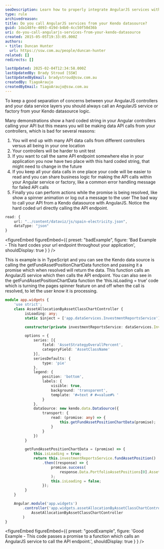 ```yaml
---
seoDescription: Learn how to properly integrate AngularJS services with Kendo DataSource for cleaner code and better maintainability.
type: rule
archivedreason:
title: Do you call AngularJS services from your Kendo datasource?
guid: 1da148fe-4093-419d-b4b0-4cc50f50d36b
uri: do-you-call-angularjs-services-from-your-kendo-datasource
created: 2015-05-05T19:33:05.000Z
authors:
- title: Duncan Hunter
  url: https://ssw.com.au/people/duncan-hunter
related: []
redirects: []

lastUpdated: 2025-02-04T12:34:58.000Z
lastUpdatedBy: Brady Stroud [SSW]
lastUpdatedByEmail: bradystroud@ssw.com.au
createdBy: TiagoAraujo
createdByEmail: TiagoAraujo@ssw.com.au
---
```


To keep a good separation of concerns between your AngularJS controllers and your data service layers you should always call an AngularJS service or factory from your Kendo datasource logic.

Many demonstrations show a hard coded string in your Angular controllers calling your API but this means you will be making data API calls from your controllers, which is bad for several reasons:

1. You will end up with many API data calls from different controllers versus all being in your one location
2. Your controllers will be harder to unit test
3. If you want to call the same API endpoint somewhere else in your application you now have two place with this hard coded string, that might need to change in the future
4. If you keep all your data calls in one place your code will be easier to read and you can share business logic for making the API calls within your Angular service or factory, like a common error handling message for failed API calls
5. Finally you can perform actions while the promise is being resolved, like show a spinner animation or log out a message to the user
The bad way to call your API from a Kendo datasource with AngularJS. Notice the hard coded url directly calling the API endpoint.

```ts
read: {
    url: "../content/dataviz/js/spain-electricity.json",
    dataType: "json"
}
```

<figureEmbed figureEmbed={{
  preset: "badExample",
  figure: 'Bad Example - This hard codes your url endpoint throughout your application',
  shouldDisplay: true
} } />


This is example is in TypeScript and you can see the Kendo data source is calling the getFundAssetPositionChartData function and passing it a promise which when resolved will return the data. This function calls an AngularJS service which then calls the API endpoint. You can also see in the getFundAssetPositionChartData function the ‘this.isLoading = true’ code which is turning the pages spinner feature on and off when the call is resolved, to let the user know it is processing.

```ts
module app.widgets {
    'use strict';
    class AssetAllocationByAssetClassChartController {
         isLoading: any;
         static $inject = ['app.dataServices.InvestmentReportsService']

         constructor(private investmentReportsService: dataServices.InvestmentReportsService) { }

         options = {
             series: [{
                 field: 'AssetStrategyOverallPercent',
                 categoryField: 'AssetClassName'
             }],
             seriesDefaults: {
                 type: 'pie'
             },
             legend: {
                 position: 'bottom',
                 labels: {
                     visible: true,
                     background: 'transparent',
                     template: '#=text # #=value#% '
                 }
             },
             dataSource: new kendo.data.DataSource({
                 transport: {
                     read: (promise: any) => {
                         this.getFundAssetPositionChartData(promise);
                     }
                 }
             })
         }

         getFundAssetPositionChartData = (promise) => {
             this.isLoading = true;
             return this.investmentReportsService.fundAssetPosition()
                 .then((response) => {
                     promise.success(
                         response.Data.PortfolioAssetPositions[0].AssetClassDetailList
                     );
                     this.isLoading = false;
                 });
         }
    }

    Angular.module('app.widgets')
        .controller('app.widgets.assetAllocationByAssetClassChartController',
            AssetAllocationByAssetClassChartController
        )
}
```

<figureEmbed figureEmbed={{
  preset: "goodExample",
  figure: 'Good Example - This code passes a promise to a function which calls an AngularJS service to call the API endpoint.',
  shouldDisplay: true
} } />
